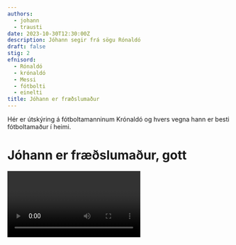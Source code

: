 ```yaml
---
authors:
  - johann
  - trausti
date: 2023-10-30T12:30:00Z
description: Jóhann segir frá sögu Rónaldó
draft: false
stig: 2
efnisord:
  - Rónaldó
  - krónaldó
  - Messi
  - fótbolti
  - einelti
title: Jóhann er fræðslumaður
---
```


Hér er útskýring á fótboltamanninum Krónaldó og hvers vegna hann er besti fótboltamaður í heimi.

# Jóhann er fræðslumaður, gott

<Video id="MU0PMxaYT_E" />

# Jóhann er fræðslumaður, lélegt

<Video id="Z_VlJS2Lx3Q" />
